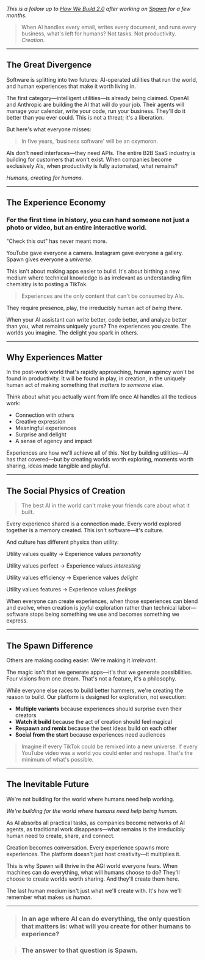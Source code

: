 

<BlogHeader metadata={metadata} />

_This is a follow up to [How We Build 2.0](/thoughts/how-we-build-2-0) after working on [Spawn](https://spawn.co) for a few months._

> When AI handles every email, writes every document, and runs every business, what's left for humans? Not tasks. Not productivity. _Creation_.

---

## The Great Divergence

Software is splitting into two futures: AI-operated utilities that run the world, and human experiences that make it worth living in.

The first category—intelligent utilities—is already being claimed. OpenAI and Anthropic are building the AI that will do your job. Their agents will manage your calendar, write your code, run your business. They'll do it better than you ever could. This is not a threat; it's a liberation.

But here's what everyone misses:

> In five years, 'business software' will be an oxymoron.

AIs don't need interfaces—they need APIs. The entire B2B SaaS industry is building for customers that won't exist. When companies become exclusively AIs, when productivity is fully automated, what remains?

_Humans, creating for humans._

---

## The Experience Economy

### For the first time in history, you can hand someone not just a photo or video, but an entire interactive world.

"Check this out" has never meant more.

YouTube gave everyone a camera. Instagram gave everyone a gallery. Spawn gives everyone a _universe_.

This isn't about making apps easier to build. It's about birthing a new medium where technical knowledge is as irrelevant as understanding film chemistry is to posting a TikTok.

> Experiences are the only content that can't be consumed by AIs.

They require presence, play, the irreducibly human act of _being there_.

When your AI assistant can write better, code better, and analyze better than you, what remains uniquely yours? The experiences you create. The worlds you imagine. The delight you spark in others.

---

## Why Experiences Matter

In the post-work world that's rapidly approaching, human agency won't be found in productivity. It will be found in play, in creation, in the uniquely human act of making something that _matters to someone else_.

Think about what you actually want from life once AI handles all the tedious work:

- Connection with others
- Creative expression
- Meaningful experiences
- Surprise and delight
- A sense of agency and impact

Experiences are how we'll achieve all of this. Not by building utilities—AI has that covered—but by creating worlds worth exploring, moments worth sharing, ideas made tangible and playful.

---

## The Social Physics of Creation

> The best AI in the world can't make your friends care about what it built.

Every experience shared is a connection made. Every world explored together is a memory created. This isn't software—it's culture.

And culture has different physics than utility:

Utility values quality → Experience values _personality_

Utility values perfect → Experience values _interesting_

Utility values efficiency → Experience values _delight_

Utility values features → Experience values _feelings_

When everyone can create experiences, when those experiences can blend and evolve, when creation is joyful exploration rather than technical labor—software stops being something we use and becomes something we express.

---

## The Spawn Difference

Others are making coding easier. We're making it _irrelevant_.

The magic isn't that we generate apps—it's that we generate possibilities. Four visions from one dream. That's not a feature, it's a philosophy.

While everyone else races to build better hammers, we're creating the reason to build. Our platform is designed for exploration, not execution:

- **Multiple variants** because experiences should surprise even their creators
- **Watch it build** because the act of creation should feel magical
- **Respawn and remix** because the best ideas build on each other
- **Social from the start** because experiences need audiences

> Imagine if every TikTok could be remixed into a new universe. If every YouTube video was a world you could enter and reshape. That's the minimum of what's possible.

---

## The Inevitable Future

We're not building for the world where humans need help working.

_We're building for the world where humans need help being human._

As AI absorbs all practical tasks, as companies become networks of AI agents, as traditional work disappears—what remains is the irreducibly human need to create, share, and connect.

Creation becomes conversation. Every experience spawns more experiences. The platform doesn't just host creativity—it multiplies it.

This is why Spawn will thrive in the AGI world everyone fears. When machines can do everything, what will humans choose to do? They'll choose to create worlds worth sharing. And they'll create them here.

The last human medium isn't just what we'll create with. It's how we'll remember what makes us _human_.

---

> ### In an age where AI can do everything, the only question that matters is: what will you create for other humans to experience?

> ### The answer to that question is Spawn.
